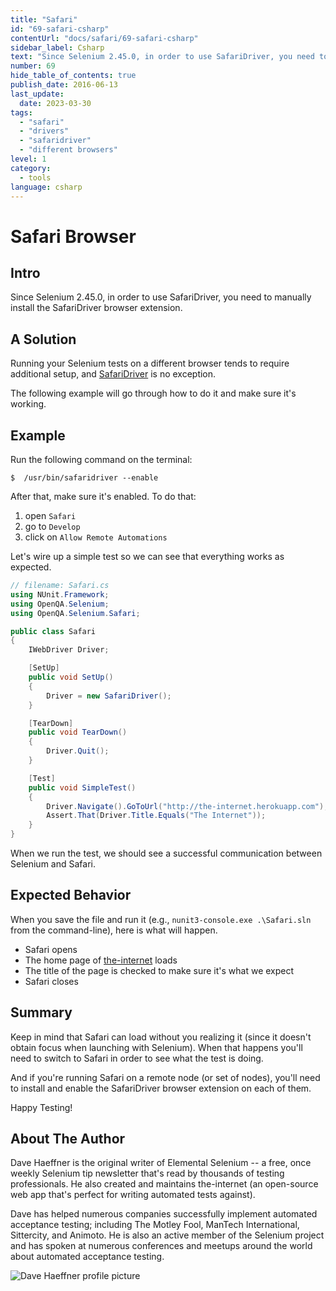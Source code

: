 ```yaml
---
title: "Safari"
id: "69-safari-csharp"
contentUrl: "docs/safari/69-safari-csharp"
sidebar_label: Csharp
text: "Since Selenium 2.45.0, in order to use SafariDriver, you need to manually install the SafariDriver browser extension."
number: 69
hide_table_of_contents: true
publish_date: 2016-06-13
last_update:
  date: 2023-03-30
tags:
  - "safari"
  - "drivers"
  - "safaridriver"
  - "different browsers"
level: 1
category:
  - tools
language: csharp
---
```


# Safari Browser

## Intro

Since Selenium 2.45.0, in order to use SafariDriver, you need to manually install the SafariDriver browser extension.

## A Solution

Running your Selenium tests on a different browser tends to require additional setup, and [SafariDriver](https://github.com/SeleniumHQ/selenium/wiki/SafariDriver) is no exception.

The following example will go through how to do it and make sure it's working.

## Example

Run the following command on the terminal:

`$  /usr/bin/safaridriver --enable`

After that, make sure it's enabled. To do that:

1. open `Safari`
2. go to `Develop`
3. click on `Allow Remote Automations`

Let's wire up a simple test so we can see that everything works as expected.

```csharp
// filename: Safari.cs
using NUnit.Framework;
using OpenQA.Selenium;
using OpenQA.Selenium.Safari;

public class Safari
{
    IWebDriver Driver;

    [SetUp]
    public void SetUp()
    {
        Driver = new SafariDriver();
    }

    [TearDown]
    public void TearDown()
    {
        Driver.Quit();
    }

    [Test]
    public void SimpleTest()
    {
        Driver.Navigate().GoToUrl("http://the-internet.herokuapp.com");
        Assert.That(Driver.Title.Equals("The Internet"));
    }
}
```

When we run the test, we should see a successful communication between Selenium and Safari.

## Expected Behavior

When you save the file and run it (e.g., `nunit3-console.exe .\Safari.sln` from the command-line), here is what will happen.

- Safari opens
- The home page of [the-internet](http://github.com/tourdedave/the-internet) loads
- The title of the page is checked to make sure it's what we expect
- Safari closes

## Summary

Keep in mind that Safari can load without you realizing it (since it doesn't obtain focus when launching with Selenium). When that happens you'll need to switch to Safari in order to see what the test is doing.

And if you're running Safari on a remote node (or set of nodes), you'll need to install and enable the SafariDriver browser extension on each of them.

Happy Testing!

## About The Author

Dave Haeffner is the original writer of Elemental Selenium -- a free, once weekly Selenium tip newsletter that's read by thousands of testing professionals. He also created and maintains the-internet (an open-source web app that's perfect for writing automated tests against).

Dave has helped numerous companies successfully implement automated acceptance testing; including The Motley Fool, ManTech International, Sittercity, and Animoto. He is also an active member of the Selenium project and has spoken at numerous conferences and meetups around the world about automated acceptance testing.

![Dave Haeffner profile picture](/img/authors/dave-haeffner.jpeg#author-img 'a title')
